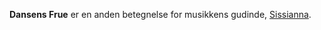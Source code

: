 {{title:Dansens Frue}}
{{author:Laura Holmegaard}}
{{timestamp:2010-01-18T16:10:34Z}}
{{copyright:Dansens Frue}}
'''Dansens Frue''' er en anden betegnelse for musikkens gudinde, [[Sissianna]].
